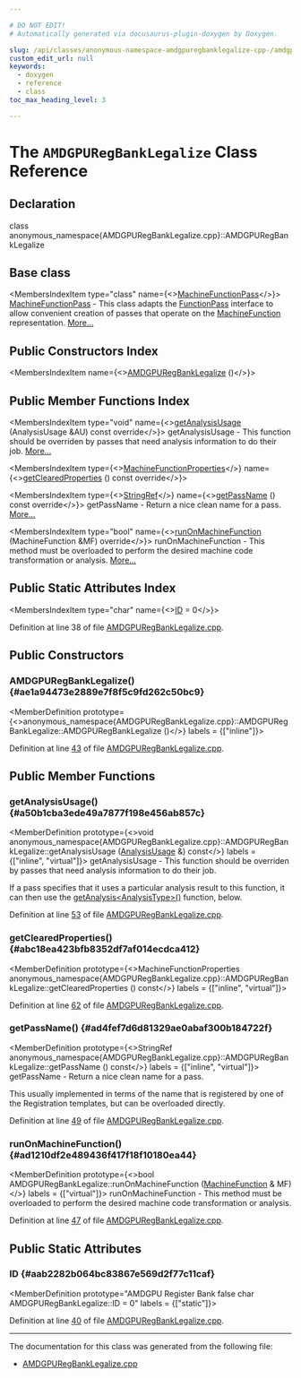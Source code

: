 ```yaml
---

# DO NOT EDIT!
# Automatically generated via docusaurus-plugin-doxygen by Doxygen.

slug: /api/classes/anonymous-namespace-amdgpuregbanklegalize-cpp-/amdgpuregbanklegalize
custom_edit_url: null
keywords:
  - doxygen
  - reference
  - class
toc_max_heading_level: 3

---
```





# The `AMDGPURegBankLegalize` Class Reference

<DoxygenPage pluginConfig={pluginConfig}>



## Declaration

<CodeBlock>class anonymous_namespace{AMDGPURegBankLegalize.cpp}::AMDGPURegBankLegalize</CodeBlock>

## Base class

<MembersIndex>

<MembersIndexItem
  type="class"
  name={<><a href="/docs/api/classes/llvm/machinefunctionpass">MachineFunctionPass</a></>}>
<a href="/docs/api/classes/llvm/machinefunctionpass">MachineFunctionPass</a> - This class adapts the <a href="/docs/api/classes/llvm/functionpass">FunctionPass</a> interface to allow convenient creation of passes that operate on the <a href="/docs/api/classes/llvm/machinefunction">MachineFunction</a> representation. <a href="/docs/api/classes/llvm/machinefunctionpass/#details">More...</a>
</MembersIndexItem>

</MembersIndex>

## Public Constructors Index

<MembersIndex>

<MembersIndexItem
  name={<><a href="#ae1a94473e2889e7f8f5c9fd262c50bc9">AMDGPURegBankLegalize</a> ()</>}>
</MembersIndexItem>

</MembersIndex>

## Public Member Functions Index

<MembersIndex>

<MembersIndexItem
  type="void"
  name={<><a href="#a50b1cba3ede49a7877f198e456ab857c">getAnalysisUsage</a> (AnalysisUsage &amp;AU) const override</>}>
getAnalysisUsage - This function should be overriden by passes that need analysis information to do their job. <a href="#a50b1cba3ede49a7877f198e456ab857c">More...</a>
</MembersIndexItem>

<MembersIndexItem
  type={<><a href="/docs/api/classes/llvm/machinefunctionproperties">MachineFunctionProperties</a></>}
  name={<><a href="#abc18ea423bfb8352df7af014ecdca412">getClearedProperties</a> () const override</>}>
</MembersIndexItem>

<MembersIndexItem
  type={<><a href="/docs/api/classes/llvm/stringref">StringRef</a></>}
  name={<><a href="#ad4fef7d6d81329ae0abaf300b184722f">getPassName</a> () const override</>}>
getPassName - Return a nice clean name for a pass. <a href="#ad4fef7d6d81329ae0abaf300b184722f">More...</a>
</MembersIndexItem>

<MembersIndexItem
  type="bool"
  name={<><a href="#ad1210df2e489436f417f18f10180ea44">runOnMachineFunction</a> (MachineFunction &amp;MF) override</>}>
runOnMachineFunction - This method must be overloaded to perform the desired machine code transformation or analysis. <a href="#ad1210df2e489436f417f18f10180ea44">More...</a>
</MembersIndexItem>

</MembersIndex>

## Public Static Attributes Index

<MembersIndex>

<MembersIndexItem
  type="char"
  name={<><a href="#aab2282b064bc83867e569d2f77c11caf">ID</a> = 0</>}>
</MembersIndexItem>

</MembersIndex>


Definition at line 38 of file <a href="/docs/api/files/lib/lib/target/lib/target/amdgpu/amdgpuregbanklegalize-cpp">AMDGPURegBankLegalize.cpp</a>.

<SectionDefinition>

## Public Constructors

### AMDGPURegBankLegalize() {#ae1a94473e2889e7f8f5c9fd262c50bc9}

<MemberDefinition
  prototype={<>anonymous&#95;namespace&#123;AMDGPURegBankLegalize.cpp&#125;::AMDGPURegBankLegalize::AMDGPURegBankLegalize ()</>}
  labels = {["inline"]}>

Definition at line <a href="/docs/api/files/lib/lib/target/lib/target/amdgpu/amdgpuregbanklegalize-cpp/#l00043">43</a> of file <a href="/docs/api/files/lib/lib/target/lib/target/amdgpu/amdgpuregbanklegalize-cpp">AMDGPURegBankLegalize.cpp</a>.
</MemberDefinition>

</SectionDefinition>

<SectionDefinition>

## Public Member Functions

### getAnalysisUsage() {#a50b1cba3ede49a7877f198e456ab857c}

<MemberDefinition
  prototype={<>void anonymous&#95;namespace&#123;AMDGPURegBankLegalize.cpp&#125;::AMDGPURegBankLegalize::getAnalysisUsage (<a href="/docs/api/classes/llvm/analysisusage">AnalysisUsage</a> &amp;) const</>}
  labels = {["inline", "virtual"]}>
getAnalysisUsage - This function should be overriden by passes that need analysis information to do their job.

If a pass specifies that it uses a particular analysis result to this function, it can then use the <a href="/docs/api/classes/llvm/pass/#a4863e5e463fb79955269fbf7fbf52b80">getAnalysis&lt;AnalysisType&gt;()</a> function, below.

Definition at line <a href="/docs/api/files/lib/lib/target/lib/target/amdgpu/amdgpuregbanklegalize-cpp/#l00053">53</a> of file <a href="/docs/api/files/lib/lib/target/lib/target/amdgpu/amdgpuregbanklegalize-cpp">AMDGPURegBankLegalize.cpp</a>.
</MemberDefinition>

### getClearedProperties() {#abc18ea423bfb8352df7af014ecdca412}

<MemberDefinition
  prototype={<>MachineFunctionProperties anonymous&#95;namespace&#123;AMDGPURegBankLegalize.cpp&#125;::AMDGPURegBankLegalize::getClearedProperties () const</>}
  labels = {["inline", "virtual"]}>

Definition at line <a href="/docs/api/files/lib/lib/target/lib/target/amdgpu/amdgpuregbanklegalize-cpp/#l00062">62</a> of file <a href="/docs/api/files/lib/lib/target/lib/target/amdgpu/amdgpuregbanklegalize-cpp">AMDGPURegBankLegalize.cpp</a>.
</MemberDefinition>

### getPassName() {#ad4fef7d6d81329ae0abaf300b184722f}

<MemberDefinition
  prototype={<>StringRef anonymous&#95;namespace&#123;AMDGPURegBankLegalize.cpp&#125;::AMDGPURegBankLegalize::getPassName () const</>}
  labels = {["inline", "virtual"]}>
getPassName - Return a nice clean name for a pass.

This usually implemented in terms of the name that is registered by one of the Registration templates, but can be overloaded directly.

Definition at line <a href="/docs/api/files/lib/lib/target/lib/target/amdgpu/amdgpuregbanklegalize-cpp/#l00049">49</a> of file <a href="/docs/api/files/lib/lib/target/lib/target/amdgpu/amdgpuregbanklegalize-cpp">AMDGPURegBankLegalize.cpp</a>.
</MemberDefinition>

### runOnMachineFunction() {#ad1210df2e489436f417f18f10180ea44}

<MemberDefinition
  prototype={<>bool AMDGPURegBankLegalize::runOnMachineFunction (<a href="/docs/api/classes/llvm/machinefunction">MachineFunction</a> &amp; MF)</>}
  labels = {["virtual"]}>
runOnMachineFunction - This method must be overloaded to perform the desired machine code transformation or analysis.

Definition at line <a href="/docs/api/files/lib/lib/target/lib/target/amdgpu/amdgpuregbanklegalize-cpp/#l00047">47</a> of file <a href="/docs/api/files/lib/lib/target/lib/target/amdgpu/amdgpuregbanklegalize-cpp">AMDGPURegBankLegalize.cpp</a>.
</MemberDefinition>

</SectionDefinition>

<SectionDefinition>

## Public Static Attributes

### ID {#aab2282b064bc83867e569d2f77c11caf}

<MemberDefinition
  prototype="AMDGPU Register Bank false char AMDGPURegBankLegalize::ID = 0"
  labels = {["static"]}>

Definition at line <a href="/docs/api/files/lib/lib/target/lib/target/amdgpu/amdgpuregbanklegalize-cpp/#l00040">40</a> of file <a href="/docs/api/files/lib/lib/target/lib/target/amdgpu/amdgpuregbanklegalize-cpp">AMDGPURegBankLegalize.cpp</a>.
</MemberDefinition>

</SectionDefinition>

<hr/>

The documentation for this class was generated from the following file:

<ul>
<li><a href="/docs/api/files/lib/lib/target/lib/target/amdgpu/amdgpuregbanklegalize-cpp">AMDGPURegBankLegalize.cpp</a></li>
</ul>

</DoxygenPage>
